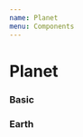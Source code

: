 ```yaml
---
name: Planet
menu: Components
---
```



# Planet

<Props of={Planet} />

### Basic
<Playground>
  <div
    style={{
      width: '500px',
      height: '500px',
      display: 'flex',
      justifyContent: 'center',
      alignItems: 'center',
      background: 'rgb(26, 17, 81)',
    }}
  >
    <Planet atmosphere={0.25} background="linear-gradient(0deg, red, yellow)" />
  </div>
</Playground>

### Earth
<Playground>
  <div
    style={{
      width: '500px',
      height: '500px',
      display: 'flex',
      justifyContent: 'center',
      alignItems: 'center',
      background: 'rgb(26, 17, 81)',
    }}
  >
    <Earth size={(500 / 2) * 0.4} />
  </div>
</Playground>
